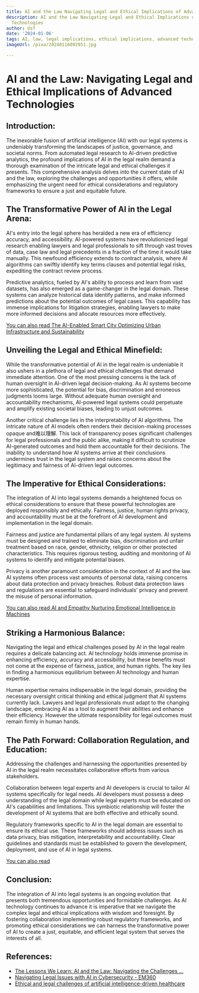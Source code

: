 ```yaml
---
title: AI and the Law Navigating Legal and Ethical Implications of Advanced Technologies
description: AI and the Law Navigating Legal and Ethical Implications of Advanced
  Technologies
author: Usf
date: '2024-01-06'
tags: AI, law, legal implications, ethical implications, advanced technologies
imageUrl: /pixa/20240116092951.jpg

---
```

# AI and the Law: Navigating Legal and Ethical Implications of Advanced Technologies

## Introduction:

The inexorable  fusion of artificial intelligence (AI) with  our legal systems is undeniably transforming the landscapes of justice, governance, and societal norms. From automated legal research to AI-driven predictive analytics, the profound implications of AI in the legal realm demand a thorough examination of the intricate legal and ethical challenges it presents. This comprehensive analysis delves into the current state of  AI and the law, exploring the challenges and  opportunities it offers,  while emphasizing  the urgent need for ethical considerations and regulatory frameworks to ensure a just and equitable future.

##  The Transformative Power of AI in  the Legal Arena:

AI's entry into the legal sphere has  heralded a new era of efficiency accuracy, and accessibility. AI-powered systems have revolutionized legal research enabling lawyers and legal professionals to sift through vast troves of data, case law and legal precedents in a  fraction of the time it would take manually. This newfound efficiency extends to contract analysis, where AI algorithms can swiftly identify key terms clauses and potential legal risks, expediting the contract review process.

Predictive analytics, fueled by  AI's ability to process and learn from vast datasets,  has also emerged as a game-changer in the legal domain. These  systems can analyze historical data identify patterns, and make informed predictions about the potential  outcomes of legal cases. This capability has immense implications for litigation strategies, enabling lawyers to make more informed decisions and allocate resources more effectively.

[You can also read The  AI-Enabled Smart City  Optimizing Urban Infrastructure and Sustainability](The%20AI-Enabled%20Smart%20City%20Optimizing%20Urban%20Infrastructure%20and%20Sustainability)


## Unveiling the Legal and  Ethical Minefield:

While the  transformative potential of AI in the legal realm is undeniable it also  ushers in a plethora of legal and ethical challenges that demand immediate attention. One of the most  pressing concerns is the lack of human oversight in AI-driven legal decision-making. As AI systems become  more sophisticated, the potential for bias, discrimination and erroneous  judgments looms  large. Without  adequate  human oversight and accountability  mechanisms, AI-powered legal systems  could perpetuate  and amplify existing societal biases, leading  to unjust outcomes.

Another  critical challenge lies in the interpretability of AI algorithms. The intricate nature of AI models often renders their decision-making processes opaque and难以理解.  This lack of transparency poses significant challenges  for legal professionals  and the public alike, making it difficult to scrutinize  AI-generated outcomes and hold them accountable for  their decisions. The inability to understand how  AI systems arrive at their conclusions  undermines trust in the legal system and raises  concerns about the  legitimacy and fairness of AI-driven legal outcomes.

## The Imperative for Ethical Considerations:

The integration of AI into legal systems demands a heightened focus on ethical considerations to ensure that these powerful technologies  are deployed responsibly and ethically. Fairness, justice, human rights privacy,  and accountability must be at  the forefront of AI development and implementation in the legal domain.

Fairness and justice are  fundamental pillars of any legal system.  AI systems must be designed and trained to eliminate bias, discrimination and unfair treatment based on race, gender, ethnicity, religion or other  protected characteristics. This requires rigorous testing,  auditing and monitoring of AI systems to identify and mitigate potential biases.

Privacy is another paramount consideration in the context  of AI and the  law. AI systems often process vast amounts of personal data, raising concerns  about data protection  and  privacy breaches. Robust data protection laws and regulations are  essential to safeguard individuals' privacy and prevent the misuse of personal information.

[You can also read AI and Empathy Nurturing Emotional Intelligence  in Machines](AI%20and%20Empathy%20Nurturing%20Emotional%20Intelligence%20in%20Machines)


## Striking a Harmonious Balance:

Navigating the legal and ethical  challenges posed by AI in the legal realm requires a delicate balancing act. AI technology holds immense promise in enhancing efficiency, accuracy and accessibility, but  these  benefits must not come at the expense of fairness, justice, and human rights. The key lies in  finding a  harmonious equilibrium between AI technology and human expertise.

Human expertise remains indispensable in the legal domain, providing the necessary oversight critical thinking  and ethical judgment that AI systems currently lack.  Lawyers  and legal professionals  must adapt to the changing landscape, embracing AI  as a tool to augment their abilities and enhance their efficiency. However the ultimate responsibility for legal outcomes must remain firmly in human hands.

## The Path Forward:  Collaboration Regulation, and Education:

Addressing  the challenges and harnessing the  opportunities presented by AI  in the legal realm necessitates collaborative efforts from various stakeholders.

Collaboration between legal  experts and AI developers is crucial to tailor AI systems specifically for legal  needs. AI developers must possess  a deep understanding of the legal domain while legal experts must  be educated on AI's  capabilities and limitations.  This symbiotic relationship will foster  the development of AI systems that are both effective and ethically sound.

Regulatory frameworks specific to AI in the legal domain are essential to ensure its ethical use. These  frameworks should address issues  such as data privacy, bias mitigation, interpretability and accountability. Clear guidelines and standards must be established  to govern the development, deployment, and use of AI in legal systems.

[You can also  read ]()


## Conclusion:

The integration of AI into legal systems is an ongoing  evolution that presents both tremendous opportunities  and formidable  challenges. As AI technology continues to advance it is imperative that we navigate the complex legal and ethical  implications with wisdom and  foresight. By fostering collaboration implementing robust regulatory  frameworks, and promoting ethical considerations  we can  harness the transformative power of AI to create a just, equitable,  and efficient legal system  that  serves the interests of  all.

## References:
- [The Lessons We Learn: AI and the Law: Navigating the Challenges ...](https://www.linkedin.com/pulse/lessons-we-learn-ai-law-navigating-challenges-legal-santanu-ghatak)
- [Navigating Legal Issues with AI in Cybersecurity - EM360](https://em360tech.com/tech-article/navigating-legal-and-ethical-issues-ai-enterprise-cybersecurity)
- [Ethical and legal challenges of artificial intelligence-driven healthcare](https://www.ncbi.nlm.nih.gov/pmc/articles/PMC7332220/)
